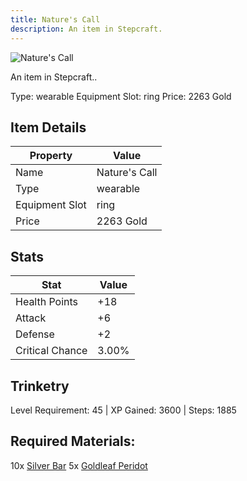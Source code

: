 ```yaml
---
title: Nature's Call
description: An item in Stepcraft.
---
```


<div className="flex items-start gap-6 mb-8">
  <div className="flex-shrink-0">
    <img src="/assets/resources/trinketry/rings/natures_call.png" alt="Nature's Call" className="w-24 h-24 border rounded-lg" />
  </div>
  <div className="flex-1">
    <div className="space-y-2">
      <p className="text-lg text-muted-foreground">An item in Stepcraft..</p>
      <div className="flex flex-wrap gap-4 text-sm">
        <span className="px-2 py-1 bg-green-100 dark:bg-green-900 rounded-md">
          Type: wearable
        </span>
        <span className="px-2 py-1 bg-purple-100 dark:bg-purple-900 rounded-md">
          Equipment Slot: ring
        </span>
        <span className="px-2 py-1 bg-yellow-100 dark:bg-yellow-900 rounded-md">
          Price: 2263 Gold
        </span>
      </div>
    </div>
  </div>
</div>

## Item Details
| Property | Value |
|----------|-------|
| Name | Nature's Call |
| Type | wearable |
| Equipment Slot | ring |
| Price | 2263 Gold |

## Stats
| Stat | Value |
|------|-------|
| Health Points | +18 |
| Attack | +6 |
| Defense | +2 |
| Critical Chance | 3.00% |

## Trinketry
Level Requirement: 45 | XP Gained: 3600 | Steps: 1885

## Required Materials:
10x [Silver Bar](/docs/resources/individual/silver_bar)
5x [Goldleaf Peridot](/docs/resources/individual/goldleaf_peridot)

